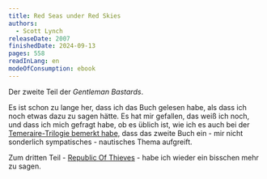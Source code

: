 ```yaml
---
title: Red Seas under Red Skies
authors:
  - Scott Lynch
releaseDate: 2007
finishedDate: 2024-09-13
pages: 558
readInLang: en
modeOfConsumption: ebook
---
```


<BookHeading frontmatter={frontmatter} />

Der zweite Teil der _Gentleman Bastards_.

Es ist schon zu lange her, dass ich das Buch gelesen habe, als dass ich noch etwas dazu zu sagen hätte. Es hat mir gefallen, das weiß ich noch, und dass ich mich gefragt habe, ob es üblich ist, wie ich es auch bei der <a href="throne-of-jade">Temeraire-Trilogie bemerkt habe,</a> dass das zweite Buch ein - mir nicht sonderlich sympatisches - nautisches Thema aufgreift.

Zum dritten Teil - <a href="republic-of-thieves">Republic Of Thieves</a> - habe ich wieder ein bisschen mehr zu sagen.

